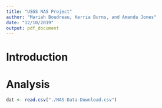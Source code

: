 ```yaml
---
title: "USGS NAS Project"
author: "Mariah Boudreau, Kerria Burns, and Amanda Jones"
date: "12/10/2019"
output: pdf_document
---
```

# Introduction


# Analysis


<!--Make sure this file is in your working directory for this chunk
    of code to work. -->
```r
dat <- read.csv("./NAS-Data-Download.csv")
```


